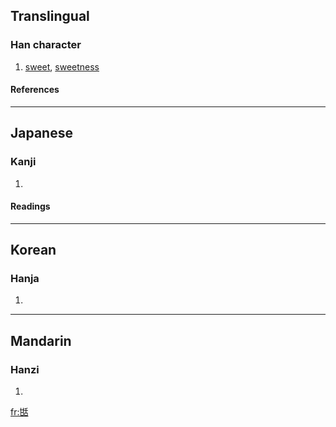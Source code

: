==Translingual==
===Han character===
{{Han char|rn=99|rad=甘|as=06|sn=11|four=|canj=廿一竹十口 (TMHJR)}}
# [[sweet]], [[sweetness]]
====References====
{{Han ref|kx=0754.110|dkj=21655|dj=1161.050|hdz=42414.100|uh=751B|ud=29979}}

----
==Japanese==
===Kanji===
{{ja-kanji|grade=|rs=甘06}}
# {{defn|Japanese}} 
====Readings====
{{ja-readings|on=[[てん]] (ten)|kun=[[うまい]] (umai)|nanori=}}

----
==Korean==
===Hanja===
{{ko-hanja|hangeul=첨|eumhun=|rv=cheom|mr=ch'ŏm|y=chem}}
# {{defn|Korean}}

----
==Mandarin==
===Hanzi===
{{cmn-hanzi|pin=[[hán]] ([[han2]]), [[tián]] ([[tian2]])|wg=han<sup>2</sup>, t'ien<sup>2</sup>}}
# {{defn|Mandarin}}

[[fr:甛]]